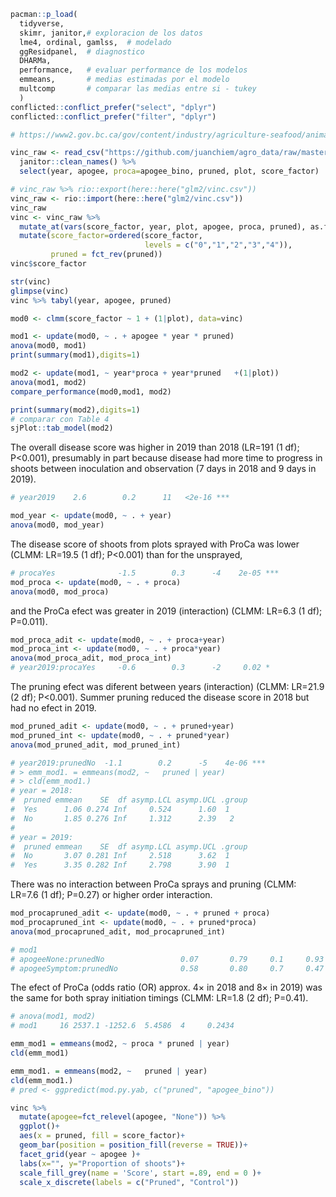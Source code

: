 ```r
pacman::p_load(
  tidyverse,
  skimr, janitor,# exploracion de los datos
  lme4, ordinal, gamlss,  # modelado
  ggResidpanel,  # diagnostico 
  DHARMa, 
  performance,   # evaluar performance de los modelos
  emmeans,       # medias estimadas por el modelo  
  multcomp       # comparar las medias entre si - tukey
  )
conflicted::conflict_prefer("select", "dplyr")
conflicted::conflict_prefer("filter", "dplyr")
```

```r
# https://www2.gov.bc.ca/gov/content/industry/agriculture-seafood/animals-and-crops/plant-health/insects-and-plant-diseases/tree-fruits/fire-blight

vinc_raw <- read_csv("https://github.com/juanchiem/agro_data/raw/master/SummerInoculationFinal.csv") %>% 
  janitor::clean_names() %>% 
  select(year, apogee, proca=apogee_bino, pruned, plot, score_factor) 

# vinc_raw %>% rio::export(here::here("glm2/vinc.csv"))
vinc_raw <- rio::import(here::here("glm2/vinc.csv"))
vinc_raw
vinc <- vinc_raw %>% 
  mutate_at(vars(score_factor, year, plot, apogee, proca, pruned), as.factor) %>% 
  mutate(score_factor=ordered(score_factor, 
                              levels = c("0","1","2","3","4")), 
         pruned = fct_rev(pruned))
vinc$score_factor
```

```r
str(vinc)
glimpse(vinc)
vinc %>% tabyl(year, apogee, pruned)
```

```r
mod0 <- clmm(score_factor ~ 1 + (1|plot), data=vinc)

mod1 <- update(mod0, ~ . + apogee * year * pruned)
anova(mod0, mod1)
print(summary(mod1),digits=1)

mod2 <- update(mod1, ~ year*proca + year*pruned   +(1|plot))
anova(mod1, mod2)
compare_performance(mod0,mod1, mod2)

print(summary(mod2),digits=1)
# comparar con Table 4
sjPlot::tab_model(mod2)
```

The overall disease score was higher in 2019 than 2018 (LR=191 (1 df); P<0.001), presumably in part because disease had more time to progress in shoots between inoculation and observation (7 days in 2018 and 9 days in 2019). 

```r
# year2019    2.6        0.2      11   <2e-16 ***

mod_year <- update(mod0, ~ . + year)
anova(mod0, mod_year)
```

The disease score of shoots from plots sprayed with ProCa was lower (CLMM: LR=19.5 (1 df); P<0.001) than for the unsprayed,

```r
# procaYes              -1.5        0.3      -4    2e-05 ***
mod_proca <- update(mod0, ~ . + proca)
anova(mod0, mod_proca)
```

and the ProCa efect was greater in 2019 (interaction) (CLMM: LR=6.3 (1 df); P=0.011). 

```r
mod_proca_adit <- update(mod0, ~ . + proca+year)
mod_proca_int <- update(mod0, ~ . + proca*year)
anova(mod_proca_adit, mod_proca_int)
# year2019:procaYes     -0.6        0.3      -2     0.02 *  
```

The pruning efect was diferent between years (interaction) (CLMM: LR=21.9 (2 df); P<0.001).  Summer pruning reduced the disease score in 2018 but had no efect in 2019. 

```r
mod_pruned_adit <- update(mod0, ~ . + pruned+year)
mod_pruned_int <- update(mod0, ~ . + pruned*year)
anova(mod_pruned_adit, mod_pruned_int)

# year2019:prunedNo  -1.1        0.2      -5    4e-06 ***
# > emm_mod1. = emmeans(mod2, ~   pruned | year)
# > cld(emm_mod1.)
# year = 2018:
#  pruned emmean    SE  df asymp.LCL asymp.UCL .group
#  Yes      1.06 0.274 Inf     0.524      1.60  1    
#  No       1.85 0.276 Inf     1.312      2.39   2   
# 
# year = 2019:
#  pruned emmean    SE  df asymp.LCL asymp.UCL .group
#  No       3.07 0.281 Inf     2.518      3.62  1    
#  Yes      3.35 0.282 Inf     2.798      3.90  1    

```

There was no interaction between ProCa sprays and pruning (CLMM: LR=7.6 (1 df); P=0.27) or higher order interaction. 

```r
mod_procapruned_adit <- update(mod0, ~ . + pruned + proca)
mod_procapruned_int <- update(mod0, ~ . + pruned*proca)
anova(mod_procapruned_adit, mod_procapruned_int)

# mod1
# apogeeNone:prunedNo                 0.07       0.79     0.1     0.93    
# apogeeSymptom:prunedNo              0.58       0.80     0.7     0.47 
```
The efect of ProCa (odds ratio (OR) approx. 4× in 2018 and 8× in 2019) was the same for both spray initiation timings (CLMM: LR=1.8 (2 df); P=0.41).
```r
# anova(mod1, mod2)
# mod1     16 2537.1 -1252.6  5.4586  4     0.2434
```


```r
emm_mod1 = emmeans(mod2, ~ proca * pruned | year)
cld(emm_mod1)

emm_mod1. = emmeans(mod2, ~   pruned | year)
cld(emm_mod1.)
# pred <- ggpredict(mod.py.yab, c("pruned", "apogee_bino"))
```

```r
vinc %>% 
  mutate(apogee=fct_relevel(apogee, "None")) %>% 
  ggplot()+
  aes(x = pruned, fill = score_factor)+
  geom_bar(position = position_fill(reverse = TRUE))+
  facet_grid(year ~ apogee )+
  labs(x="", y="Proportion of shoots")+
  scale_fill_grey(name = 'Score', start =.89, end = 0 )+
  scale_x_discrete(labels = c("Pruned", "Control"))
```
